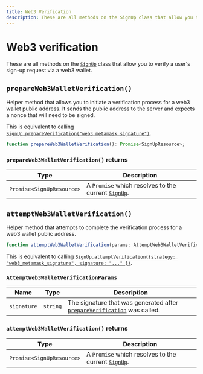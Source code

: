 ---
title: Web3 Verification
description: These are all methods on the SignUp class that allow you to verify a user's sign-up request via a web3 wallet.
---

# Web3 verification

These are all methods on the [`SignUp`][signup-ref] class that allow you to verify a user's sign-up request via a web3 wallet.

## `prepareWeb3WalletVerification()`

Helper method that allows you to initiate a verification process for a web3 wallet public address. It sends the public address to the server and expects a nonce that will need to be signed.

This is equivalent to calling [`SignUp.prepareVerification("web3_metamask_signature")`](/docs/references/javascript/sign-up/verification#prepare-verification).

```typescript
function prepareWeb3WalletVerification(): Promise<SignUpResource>;
```

### `prepareWeb3WalletVerification()` returns

| Type | Description |
| --- | --- |
| `Promise<SignUpResource>` | A `Promise` which resolves to the current [`SignUp`][signup-ref]. |

## `attemptWeb3WalletVerification()`

Helper method that attempts to complete the verification process for a web3 wallet public address.

```typescript
function attemptWeb3WalletVerification(params: AttemptWeb3WalletVerificationParams): Promise<SignUp>;
```

This is equivalent to calling [`SignUp.attemptVerification({strategy: "web3_metamask_signature", signature: "..." })`](/docs/references/javascript/sign-up/verification#attempt-verification).

### `AttemptWeb3WalletVerificationParams`

| Name | Type | Description |
| --- | --- | --- |
| `signature` | `string` | The signature that was generated after [`prepareVerification`](#prepare-verification) was called. |

### `attemptWeb3WalletVerification()` returns

| Type | Description |
| --- | --- |
| `Promise<SignUpResource>` | A `Promise` which resolves to the current [`SignUp`][signup-ref]. |

[signup-ref]: /docs/references/javascript/sign-up/sign-up